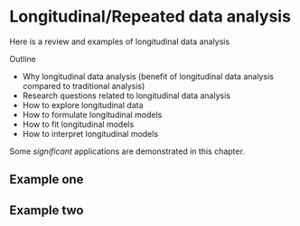 # Longitudinal/Repeated data analysis {#longitudinal}

Here is a review and examples of longitudinal data analysis

Outline

* Why longitudinal data analysis (benefit of longitudinal data analysis compared to traditional analysis)
* Research questions related to longitudinal data analysis
* How to explore longitudinal data
* How to formulate longitudinal models
* How to fit longitudinal models
* How to interpret longitudinal models

Some _significant_ applications are demonstrated in this chapter.

## Example one

## Example two
